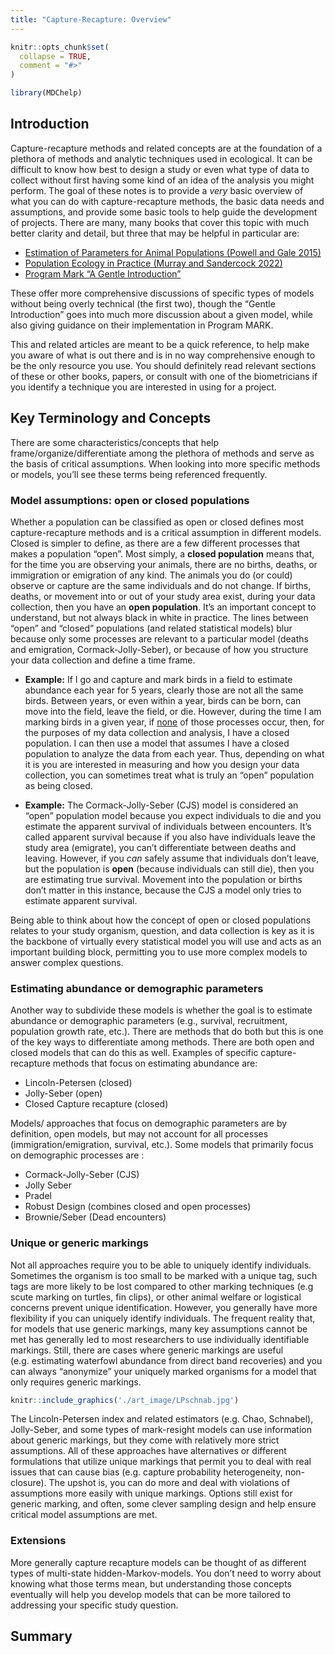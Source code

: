 ```yaml
---
title: "Capture-Recapture: Overview"
---
```


```r
knitr::opts_chunk$set(
  collapse = TRUE,
  comment = "#>"
)
```

```r
library(MDChelp)
```

## Introduction

Capture-recapture methods and related concepts are at the foundation of a plethora of methods and analytic techniques used in ecological. It can be difficult to know how best to design a study or even what type of data to collect without first having some kind of an idea of the analysis you might perform. The goal of these notes is to provide a *very* basic overview of what you can do with capture-recapture methods, the basic data needs and assumptions, and provide some basic tools to help guide the development of projects. There are many, many books that cover this topic with much better clarity and detail, but three that may be helpful in particular are:

* [Estimation of Parameters for Animal Populations (Powell and Gale 2015)](https://larkinpowell.wixsite.com/larkinpowell/estimation-of-parameters-for-animal-pop)
* [Population Ecology in Practice (Murray and Sandercock 2022)](www.wiley.com/go/MurayPopulationEcology)
* [Program Mark "A Gentle Introduction"](www.phidot.org)

These offer more comprehensive discussions of specific types of models without being overly technical (the first two), though the "Gentle Introduction" goes into much more discussion about a given model, while also giving guidance on their implementation in Program MARK.

This and related articles are meant to be a quick reference, to help make you aware of what is out there and is in no way comprehensive enough to be the only resource you use. You should definitely read relevant sections of these or other books, papers, or consult with one of the biometricians if you identify a technique you are interested in using for a project.

## Key Terminology and Concepts

There are some characteristics/concepts that help frame/organize/differentiate among the plethora of methods and serve as the basis of critical assumptions. When looking into more specific methods or models, you'll see these terms being referenced frequently.


### Model assumptions: open or closed populations 

Whether a population can be classified as open or closed defines most capture-recapture methods and is a critical assumption in different models. Closed is simpler to define, as there are a few different processes that makes a population "open". Most simply, a **closed population** means that, for the time you are observing your animals, there are no births, deaths, or immigration or emigration of any kind. The animals you do (or could) observe or capture are the same individuals and do not change. If births, deaths, or movement into or out of your study area exist, during your data collection, then you have an **open population**. It's an important concept to understand, but not always black in white in practice. The lines between "open" and "closed" populations (and related statistical models) blur because only some processes are relevant to a particular model (deaths and emigration, Cormack-Jolly-Seber), or because of how you structure your data collection and define a time frame.

* **Example:** If I go and capture and mark birds in a field to estimate abundance each year for 5 years, clearly those are not all the same birds. Between years, or even within a year, birds can be born, can move into the field, leave the field, or die. However, during the time I am marking birds in a given year, if <u>none</u> of those processes occur, then, for the purposes of my data collection and analysis, I have a closed population. I can then use a model that assumes I have a closed population to analyze the data from each year. Thus, depending on what it is you are interested in measuring and how you design your data collection, you can sometimes treat what is truly an "open" population as being closed.

* **Example:** The Cormack-Jolly-Seber (CJS) model is considered an "open" population model because you expect individuals to die and you estimate the apparent survival of individuals between encounters. It's called apparent survival because if you also have individuals leave  the study area (emigrate), you can't differentiate between deaths and leaving. However, if you *can* safely assume that individuals don't leave, but the population is **open** (because individuals can still die), then you are estimating true survival. Movement into the population or births don't matter in this instance, because the CJS a model only tries to estimate apparent survival.

Being able to think about how the concept of open or closed populations relates to your study organism, question, and data collection is key as it is the backbone of virtually every statistical model you will use and acts as an important building block, permitting you to use more complex models to answer complex questions.



### Estimating abundance or demographic parameters

Another way to subdivide these models is whether the goal is to estimate abundance or demographic parameters (e.g., survival, recruitment, population growth rate, etc.). There are methods that do both but this is one of the key ways to differentiate among methods. There are both open and closed models that can do this as well.  Examples of specific capture-recapture methods that focus on estimating abundance are:


* Lincoln-Petersen (closed)
* Jolly-Seber (open)
* Closed Capture recapture (closed)

Models/ approaches that focus on demographic parameters are by definition, open models, but may not account for all processes (immigration/emigration, survival, etc.). Some models that primarily focus on demographic processes are :

* Cormack-Jolly-Seber (CJS)
* Jolly Seber
* Pradel 
* Robust Design (combines closed and open processes)
* Brownie/Seber (Dead encounters)


### Unique or generic markings



Not all approaches require you to be able to uniquely identify individuals. Sometimes the organism is too small to be marked with a unique tag, such tags are more likely to be lost compared to other marking techniques (e.g scute marking on turtles, fin clips), or other animal welfare or logistical concerns prevent unique identification. However, you generally have more flexibility if you can uniquely identify individuals. The frequent reality that, for models that use generic markings, many key assumptions cannot be met has generally led to most researchers to use individually identifiable markings. Still, there are cases where generic markings are useful (e.g. estimating waterfowl abundance from direct band recoveries) and you can always "anonymize" your uniquely marked organisms for a model that only requires generic markings.

```r
knitr::include_graphics('./art_image/LPschnab.jpg')
``` 

The Lincoln-Petersen index and related estimators (e.g. Chao, Schnabel), Jolly-Seber, and some types of mark-resight models can use information about generic markings, but they come with relatively more strict assumptions. All of these approaches have alternatives or different formulations that utilize unique markings that permit you to deal with real issues that can cause bias (e.g. capture probability heterogeneity, non-closure). The upshot is, you can do more and deal with violations of assumptions more easily with unique markings. Options still exist for generic marking, and often, some clever sampling design and help ensure critical model assumptions are met. 

### Extensions

More generally capture recapture models can be thought of as different types of multi-state hidden-Markov-models. You don't need to worry about knowing what those terms mean, but understanding those concepts eventually will help you develop models that can be more tailored to addressing your specific study question.

## Summary



